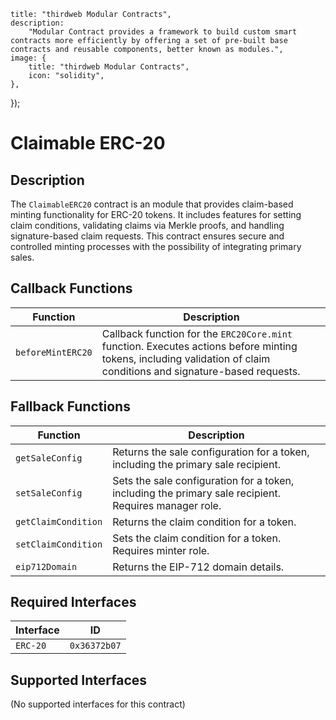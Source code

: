

    title: "thirdweb Modular Contracts",
    description:
        "Modular Contract provides a framework to build custom smart contracts more efficiently by offering a set of pre-built base contracts and reusable components, better known as modules.",
    image: {
        title: "thirdweb Modular Contracts",
        icon: "solidity",
    },
});

# Claimable ERC-20

## Description

The `ClaimableERC20` contract is an module that provides claim-based minting functionality for ERC-20 tokens. It includes features for setting claim conditions, validating claims via Merkle proofs, and handling signature-based claim requests. This contract ensures secure and controlled minting processes with the possibility of integrating primary sales.

## Callback Functions

| Function             | Description                                                                |
|----------------------|----------------------------------------------------------------------------|
| `beforeMintERC20`    | Callback function for the `ERC20Core.mint` function. Executes actions before minting tokens, including validation of claim conditions and signature-based requests. |

## Fallback Functions

| Function                         | Description                                                                             |
|----------------------------------|-----------------------------------------------------------------------------------------|
| `getSaleConfig`                  | Returns the sale configuration for a token, including the primary sale recipient.       |
| `setSaleConfig`                  | Sets the sale configuration for a token, including the primary sale recipient. Requires manager role. |
| `getClaimCondition`              | Returns the claim condition for a token.                                                |
| `setClaimCondition`              | Sets the claim condition for a token. Requires minter role.                             |
| `eip712Domain`                   | Returns the EIP-712 domain details.                                                     |

## Required Interfaces

| Interface  | ID          |
|------------|-------------|
| `ERC-20`   | `0x36372b07`|

## Supported Interfaces

(No supported interfaces for this contract)

